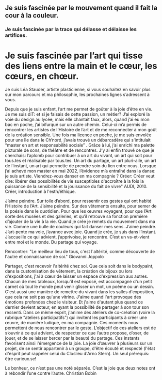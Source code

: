 ## Je suis fascinée par le mouvement quand il fait la cour à la couleur.
### Je suis fascinée par la trace qui délasse et délaisse les artifices. 
# Je suis fascinée par l’art qui tisse des liens entre la main et le cœur, les cœurs, en chœur.

Je suis Léa Stauder, artiste plasticienne, si vous souhaitez en savoir plus sur mon parcours et ma philosophie, les prochaines lignes s’adressent à vous.

Depuis que je suis enfant, l’art me permet de goûter à la joie d’être en vie. Je me suis diT: et si je faisais de cette passion, un métier? J’ai exploré la voie du design au lycée, mais elle chantait faux, alors, quand j’ai eu mon bac en poche, j’ai bifurqué sur un autre chemin. Celui-ci m’a permis de rencontrer les artistes de l’Histoire de l’art et de me reconnecter à mon goût de la création sensible. Une fois ma licence en poche, je me suis envolée pour une île dans le Ch’nord, j’avais trouvé un débarcadère qui s'intitulait “master en art et responsabilité sociale” . Grâce à lui, j’ai enrichi ma palette picturale de sons, de théâtre et de rencontres. J’y ai enfin trouvé ce que je cherchais: l’aplomb pour contribuer à un art du vivant, un art qui soit pour tous.tes et réalisable par tous.tes. Un art du partage, un art pluri-aile, un art de l’instant, un art qui permette de prendre soin du lien entre nous. Lorsque j’ai achevé mon master en mai 2022, l’évidence m’a entraîné dans la danse: je suis artiste. Viendrez-vous danser en ma compagnie ?
Créer:
Créer veut dire: libérer des possibilités de vie susceptibles d'accroître à la fois la puissance de la sensibilité et la jouissance du fait de vivre"
AUDI, 2010. Créer, introduction à l'esth/éthique.


J’aime peindre. Sur toile d’abord, pour ressentir ces gestes qui ont habité l’Histoire de l’Art. 
J’aime peindre. Sur des vêtements ensuite, pour semer de la poésie dans le quotidien. Pour que les œuvres voyagent, pour que l’Art sorte des musées et des galeries, et qu’il retrouve sa fonction première d’ajouter de  la vie à la vie.
Quand je crée je remets du mouvement dans ma vie. Comme une bulle de couleurs qui fait danser mes sens.
J’aime peindre. J’art-pente ma voie, j’avance avec joie.
Quand je crée, je suis dans l’instant. J’accueille ce qui advient, j’apprivoise, je rencontre. C’est un va-et-vient entre moi et le monde. Du partage qui voyage.

Rencontrer:
"Le meilleur lieu de tous, c'est l'altérité, comme découverte de l'autre et connaissance de soi." Giovanni Joppolo

Partager, c'est recevoir l'altérité chez soi. Que cela soit dans le bodypaint, dans la customisation de vêtement, la création de bijoux ou lors d'expositions, j'ai à cœur de laisser un espace d'expression aux autres. Chacun de mes tableaux, lorsqu'il est exposé, est accompagné d'un petit carnet où tout le monde peut venir glisser un mot, un poème ou un dessin. C'est aussi une manière de remettre du vivant dans les salles d'exposition, que cela ne soit pas qu'une vitrine. J'aime quand l'art provoque des émotions profondes chez le visiteur. Et j'aime d'autant plus quand ce dernier devient acteur, en ayant la possibilité de partager à son tour son ressenti.
Dans ce même esprit, j'anime des ateliers de co-création (voire la rubrique “ateliers participatifs”) qui invitent les participants à créer une œuvre, de manière ludique, en ma compagnie. Ces moments nous permettent de nous rencontrer par le geste. L’objectif de ces ateliers est de s’ouvrir à ce qui advient, de respecter ce que l’autre propose, d’oser, de jouer, et de se laisser bercer par la beauté du partage. Ces instants favorisent ainsi l'émergence de la joie. La joie d’œuvrer à plusieurs sur un projet, de se sentir appartenir à un groupe, d'être écouté et respecté (l'état d'esprit peut rappeler celui du Closlieu d'Arno Stern). Un seul prérequis: être curieux.se!

Le bonheur, ce n’est pas une noté séparée. C’est la joie que deux notes ont à rebondir l’une contre l’autre.
Christian Bobin
